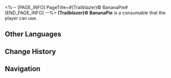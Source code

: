 <%-- [PAGE_INFO]
PageTitle=#(Trailblazer)© BananaPie#
[END_PAGE_INFO] --%>
{{Consumable Infobox
|id          = 408803
|image       = Item (Trailblazer)© BananaPie.png{{subst:void|<!--$UPLOAD:<<SpriteOutput/ItemFigures/408803.png>-<Item (Trailblazer)© BananaPie.png>-<Consumable Icons>>-->}}
|type        = Attack Consumables
|rarity      = 4
|effect      = Upon use, increases all ally characters' SPD by 10% and Break Effect by 30% in the next battle.
|description = This is the... mass-produced version of the banana pie you personally made at the Dessert Club. This way, you can share your unique taste with your classmates &mdash; it's said to have received quite high praise. 
|effectType  = 
|effectType2 = 
|effectType3 = 
|recipe      = 
|source1     = [[Chaletka]]
|source2     = 
|source3     = 
}}
{{Description|''"Such a commemorative dessert must be sealed away for safekeeping!"'' <br />''"Eat it, I dare you!"''}}
'''(Trailblazer)© BananaPie''' is a consumable that the player can use.

==Other Languages==
{{Other Languages
|en   = (Trailblazer)© BananaPie
|zhs  = (Trailblazer)©香蕉派
|zht  = (Trailblazer)©香蕉派
|ja   = (Trailblazer)©バナナパイ
|ko   = (Trailblazer)©바나나 파이
|es   = Pastel de plátano de (Trailblazer)
|fr   = (Trailblazer)© Bananatarte
|ru   = Банановый пирог марки © (Trailblazer)
|th   = พายกล้วย (Trailblazer)©
|vi   = (Trailblazer)@Bánh Chuối
|de   = (Trailblazer)© Bananenkuchen
|id   = (Trailblazer)@BananaPie
|pt   = (Trailblazer)@ TortaDeBanana
}}

==Change History==
{{Change History|2.6}}

==Navigation==
{{Consumable Navbox}}